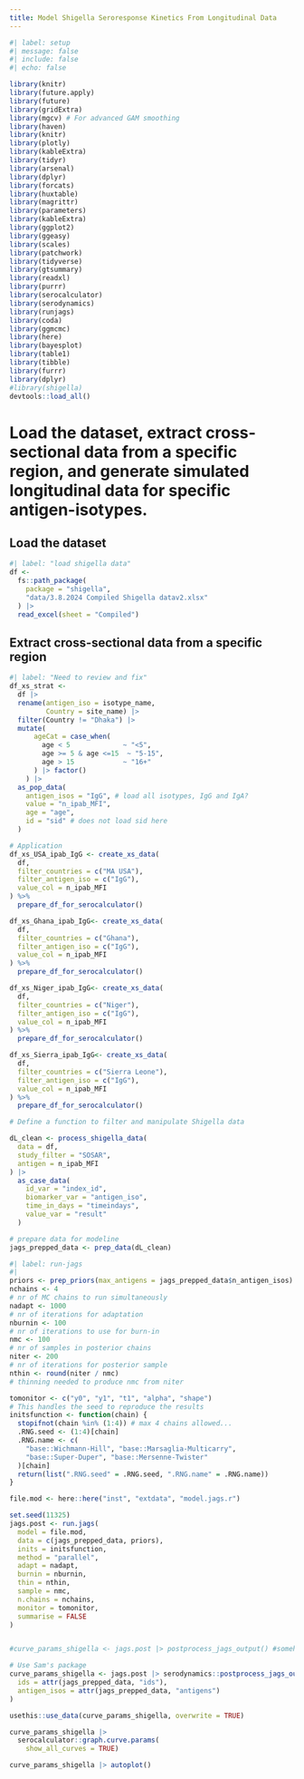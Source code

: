 ```yaml
---
title: Model Shigella Seroresponse Kinetics From Longitudinal Data
---
```


```r
#| label: setup
#| message: false
#| include: false
#| echo: false

library(knitr)
library(future.apply)
library(future)
library(gridExtra)
library(mgcv) # For advanced GAM smoothing
library(haven)
library(knitr)
library(plotly)
library(kableExtra)
library(tidyr)
library(arsenal)
library(dplyr)
library(forcats)
library(huxtable)
library(magrittr)
library(parameters)
library(kableExtra)
library(ggplot2)
library(ggeasy)
library(scales)
library(patchwork)
library(tidyverse)
library(gtsummary)
library(readxl)
library(purrr)
library(serocalculator)
library(serodynamics)
library(runjags)
library(coda)
library(ggmcmc)
library(here)
library(bayesplot)
library(table1)
library(tibble)
library(furrr)
library(dplyr)
#library(shigella)
devtools::load_all()
```

# Load the dataset, extract cross-sectional data from a specific region, and generate simulated longitudinal data for specific antigen-isotypes.

## Load the dataset
```r
#| label: "load shigella data"
df <- 
  fs::path_package(
    package = "shigella",
    "data/3.8.2024 Compiled Shigella datav2.xlsx"
  ) |> 
  read_excel(sheet = "Compiled")
```


## Extract cross-sectional data from a specific region
```r
#| label: "Need to review and fix"
df_xs_strat <- 
  df |> 
  rename(antigen_iso = isotype_name,
         Country = site_name) |> 
  filter(Country != "Dhaka") |> 
  mutate(
      ageCat = case_when(
        age < 5             ~ "<5",
        age >= 5 & age <=15  ~ "5-15",
        age > 15            ~ "16+"
      ) |> factor()
    ) |> 
  as_pop_data(
    antigen_isos = "IgG", # load all isotypes, IgG and IgA?
    value = "n_ipab_MFI",
    age = "age",
    id = "sid" # does not load sid here
  )


```

```r
# Application
df_xs_USA_ipab_IgG <- create_xs_data(
  df,
  filter_countries = c("MA USA"),
  filter_antigen_iso = c("IgG"),
  value_col = n_ipab_MFI
) %>%
  prepare_df_for_serocalculator()

df_xs_Ghana_ipab_IgG<- create_xs_data(
  df,
  filter_countries = c("Ghana"),
  filter_antigen_iso = c("IgG"),
  value_col = n_ipab_MFI
) %>%
  prepare_df_for_serocalculator()

df_xs_Niger_ipab_IgG<- create_xs_data(
  df,
  filter_countries = c("Niger"),
  filter_antigen_iso = c("IgG"),
  value_col = n_ipab_MFI
) %>%
  prepare_df_for_serocalculator()

df_xs_Sierra_ipab_IgG<- create_xs_data(
  df,
  filter_countries = c("Sierra Leone"),
  filter_antigen_iso = c("IgG"),
  value_col = n_ipab_MFI
) %>%
  prepare_df_for_serocalculator()


```



```r
# Define a function to filter and manipulate Shigella data

dL_clean <- process_shigella_data(
  data = df, 
  study_filter = "SOSAR", 
  antigen = n_ipab_MFI
) |> 
  as_case_data(
    id_var = "index_id",
    biomarker_var = "antigen_iso",
    time_in_days = "timeindays",
    value_var = "result"
  )

# prepare data for modeline
jags_prepped_data <- prep_data(dL_clean)

```

```r
#| label: run-jags
#| 
priors <- prep_priors(max_antigens = jags_prepped_data$n_antigen_isos)
nchains <- 4
# nr of MC chains to run simultaneously
nadapt <- 1000
# nr of iterations for adaptation
nburnin <- 100
# nr of iterations to use for burn-in
nmc <- 100
# nr of samples in posterior chains
niter <- 200
# nr of iterations for posterior sample
nthin <- round(niter / nmc)
# thinning needed to produce nmc from niter

tomonitor <- c("y0", "y1", "t1", "alpha", "shape")
# This handles the seed to reproduce the results
initsfunction <- function(chain) {
  stopifnot(chain %in% (1:4)) # max 4 chains allowed...
  .RNG.seed <- (1:4)[chain]
  .RNG.name <- c(
    "base::Wichmann-Hill", "base::Marsaglia-Multicarry",
    "base::Super-Duper", "base::Mersenne-Twister"
  )[chain]
  return(list(".RNG.seed" = .RNG.seed, ".RNG.name" = .RNG.name))
}

file.mod <- here::here("inst", "extdata", "model.jags.r")

set.seed(11325)
jags.post <- run.jags(
  model = file.mod,
  data = c(jags_prepped_data, priors),
  inits = initsfunction,
  method = "parallel",
  adapt = nadapt,
  burnin = nburnin,
  thin = nthin,
  sample = nmc,
  n.chains = nchains,
  monitor = tomonitor,
  summarise = FALSE
)


#curve_params_shigella <- jags.post |> postprocess_jags_output() #somehow it doesn't work

# Use Sam's package
curve_params_shigella <- jags.post |> serodynamics::postprocess_jags_output(
  ids = attr(jags_prepped_data, "ids"),
  antigen_isos = attr(jags_prepped_data, "antigens")
)

usethis::use_data(curve_params_shigella, overwrite = TRUE)
```

```r

curve_params_shigella |> 
  serocalculator::graph.curve.params(
    show_all_curves = TRUE)
```

```r
curve_params_shigella |> autoplot()
```

